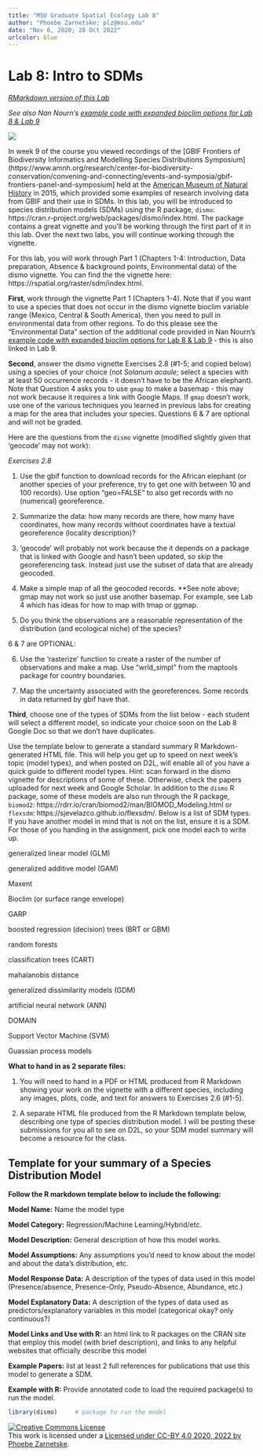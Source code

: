```yaml
---
title: "MSU Graduate Spatial Ecology Lab 8"
author: "Phoebe Zarnetske; plz@msu.edu"
date: "Nov 6, 2020; 28 Oct 2022"
urlcolor: blue
---
```


# Lab 8: Intro to SDMs

*[RMarkdown version of this Lab](lab8_sdm1.Rmd)*

*See also Nan Nourn's [example code with expanded bioclim options for Lab 8 & Lab 9](870_Lab08-09_2022_bioclim.html)*

![](https://images.ctfassets.net/uo17ejk9rkwj/6RdPjbIsHs24Z4oKfyyfnN/ad54c59569946f61fd14c881a0a6b0fe/GBIF-2015-full-stacked.png)

In week 9 of the course you viewed recordings of the [GBIF Frontiers of Biodiversity Informatics and Modelling Species Distributions Symposium](https://www.amnh.org/research/center-for-biodiversity-conservation/convening-and-connecting/events-and-symposia/gbif-frontiers-panel-and-symposium] held at the [American Museum of Natural History](https://www.amnh.org/) in 2015, which provided some examples of research involving data from GBIF and their use in SDMs. In this lab, you will be introduced to species distribution models (SDMs) using the R package, `dismo`: https://cran.r-project.org/web/packages/dismo/index.html. The package contains a great vignette and you'll be working through the first part of it in this lab. Over the next two labs, you will continue working through the vignette.   

For this lab, you will work through Part 1 (Chapters 1-4: Introduction, Data preparation, Absence & background points, Environmental data) of the dismo vignette. You can find the the vignette here: https://rspatial.org/raster/sdm/index.html.

**First**, work through the vignette Part 1 (Chapters 1-4). Note that if you want to use a species that does not occur in the dismo vignette bioclim variable range (Mexico, Central & South America), then you need to pull in environmental data from other regions. To do this please see the "Environmental Data" section of the additional code provided in Nan Nourn's [example code with expanded bioclim options for Lab 8 & Lab 9](870_Lab08-09_2022_bioclim.html#environmental-data) - this is also linked in Lab 9. 

**Second**, answer the dismo vignette Exercises 2.8 (#1-5; and copied below) using a species of your choice (not *Solanum acaule*; select a species with at least 50 occurrence records - it doesn't have to be the African elephant). Note that Question 4 asks you to use `gmap` to make a basemap - this may not work because it requires a link with Google Maps. If `gmap` doesn't work, use one of the various techniques you learned in previous labs for creating a map for the area that includes your species. Questions 6 & 7 are optional and will not be graded. 

Here are the questions from the `dismo` vignette (modified slightly given that 'geocode' may not work):

*Exercises 2.8*

1. Use the gbif function to download records for the African elephant (or another species of your preference, try to get one with between 10 and 100 records). Use option “geo=FALSE” to also get records with no (numerical) georeference.

2. Summarize the data: how many records are there, how many have coordinates, how many records without coordinates have a textual georeference (locality description)?

3. 'geocode' will probably not work because the it depends on a package that is linked with Google and hasn't been updated, so skip the georeferencing task. Instead just use the subset of data that are already geocoded.

4. Make a simple map of all the geocoded records. **See note above; gmap may not work so just use another basemap. For example, see Lab 4 which has ideas for how to map with tmap or ggmap.

5. Do you think the observations are a reasonable representation of the distribution (and ecological niche) of the species?

6 & 7 are OPTIONAL:

6. Use the ‘rasterize’ function to create a raster of the number of observations and make a map. Use “wrld_simpl” from the maptools package for country boundaries.

7. Map the uncertainty associated with the georeferences. Some records in data returned by gbif have that.

**Third**, choose one of the types of SDMs from the list below - each student will select a different model, so indicate your choice soon on the Lab 8 Google Doc so that we don't have duplicates. 

Use the template below to generate a standard summary R Markdown-generated HTML file. This will help you get up to speed on next week's topic (model types), and when posted on D2L, will enable all of you have a quick guide to different model types. Hint: scan forward in the dismo vignette for descriptions of some of these. Otherwise, check the papers uploaded for next week and Google Scholar. In addition to the `dismo` R package, some of these models are also run through the R package, `biomod2`: https://rdrr.io/cran/biomod2/man/BIOMOD_Modeling.html or `flexsdm`: https://sjevelazco.github.io/flexsdm/. Below is a list of SDM types. If you have another model in mind that is not on the list, ensure it is a SDM. For those of you handing in the assignment, pick one model each to write up.   

generalized linear model (GLM)

generalized additive model (GAM)

Maxent

Bioclim (or surface range envelope)

GARP

boosted regression (decision) trees (BRT or GBM)

random forests

classification trees (CART)

mahalanobis distance

generalized dissimilarity models (GDM)

artificial neural network (ANN)

DOMAIN

Support Vector Machine (SVM)

Guassian process models


**What to hand in as 2 separate files:**

(1) You will need to hand in a PDF or HTML produced from R Markdown showing your work on the vignette with a different species, including any images, plots, code, and text for answers to Exercises 2.6 (#1-5). 

(2) A separate HTML file produced from the R Markdown template below, describing one type of species distribution model. I will be posting these submissions for you all to see on D2L, so your SDM model summary will become a resource for the class.


## Template for your summary of a Species Distribution Model 

**Follow the R markdown template below to include the following:** 

**Model Name:** Name the model type

**Model Category:** Regression/Machine Learning/Hybrid/etc.

**Model Description:** General description of how this model works. 

**Model Assumptions:** Any assumptions you'd need to know about the model and about the data's distribution, etc.

**Model Response Data:** A description of the types of data used in this model (Presence/absence, Presence-Only, Pseudo-Absence, Abundance, etc.)

**Model Explanatory Data:** A description of the types of data used as predictors/explanatory variables in this model (categorical okay? only continuous?)

**Model Links and Use with R:** an html link to R packages on the CRAN site that employ this model (with brief description), and links to any helpful websites that officially describe this model

**Example Papers:** list at least 2 full references for publications that use this model to generate a SDM.

**Example with R:** Provide annotated code to load the required package(s) to run the model. 

```r
library(dismo)     # package to run the model
```




<a rel="license" href="http://creativecommons.org/licenses/by/4.0/"><img alt="Creative Commons License" style="border-width:0" src="https://i.creativecommons.org/l/by/4.0/88x31.png" /></a><br />This work is licensed under a <a rel="license" href="http://creativecommons.org/licenses/by/4.0/">Licensed under CC-BY 4.0 2020, 2022 by Phoebe Zarnetske</a>.

